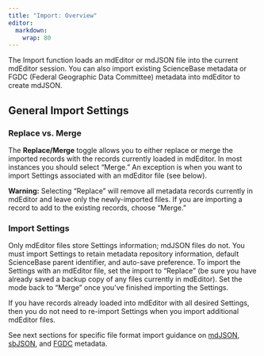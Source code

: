 ```yaml
---
title: "Import: Overview"
editor: 
  markdown: 
    wrap: 80
---
```


The Import function loads an mdEditor or mdJSON file into the current mdEditor
session. You can also import existing ScienceBase metadata or FGDC (Federal
Geographic Data Committee) metadata into mdEditor to create mdJSON.

## General Import Settings

### Replace vs. Merge

The **Replace/Merge** toggle allows you to either replace or merge the imported
records with the records currently loaded in mdEditor. In most instances you
should select "Merge." An exception is when you want to import Settings
associated with an mdEditor file (see below).

:::{.callout-warning appearance="minimal"}
**Warning:** Selecting "Replace" will remove all metadata records currently in 
mdEditor and leave only the newly-imported files. If you are importing a record 
to add to the existing records, choose "Merge."
:::

### Import Settings

Only mdEditor files store Settings information; mdJSON files do not. You must
import Settings to retain metadata repository information, default ScienceBase
parent identifier, and auto-save preference. To import the Settings with an
mdEditor file, set the import to "Replace" (be sure you have already saved a
backup copy of any files currently in mdEditor). Set the mode back to "Merge”
once you’ve finished importing the Settings.

If you have records already loaded into mdEditor with all desired Settings, then
you do not need to re-import Settings when you import additional mdEditor files.

See next sections for specific file format import guidance on
[mdJSON](import_mdjson.qmd), 
[sbJSON](import_sbjson.qmd), 
and 
[FGDC](import_fgdc.qmd) metadata.
